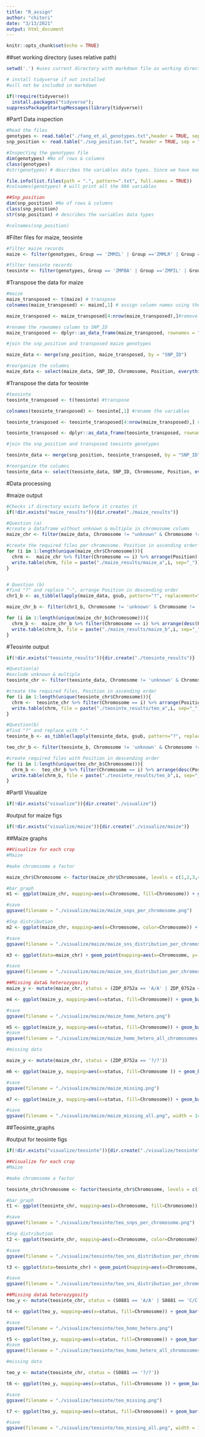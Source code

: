 ```yaml
---
title: "R_assign"
author: "chiteri"
date: "3/13/2021"
output: html_document
---
```


```r
knitr::opts_chunk$set(echo = TRUE)
```

\#\#set working directory (uses relative path)

```r
setwd('.') #uses current directory with markdown file as working directory

```

```r
# install tidyverse if not installed
#will not be included in markdown

if(!require(tidyverse))
  install.packages("tidyverse");
suppressPackageStartupMessages(library(tidyverse))
```

\#Part1 Data inspection

```r
#Read the files
genotypes <- read.table("./fang_et_al_genotypes.txt",header = TRUE, sep = "\t")
snp_position <- read.table("./snp_position.txt", header = TRUE, sep = "\t")

#Inspecting the genotypes file
dim(genotypes) #No of rows & columns
class(genotypes)
#str(genotypes) # describes the variables data types. Since we have many variables we don't output them

file.info(list.files(path = ".", pattern=".txt", full.names = TRUE))
#colnames(genotypes) # will print all the 986 variables

##Snp_position
dim(snp_position) #No of rows & columns
class(snp_position)
str(snp_position) # describes the variables data types

#colnames(snp_position)

```

\#Filter files for maize, teosinte

```r
#filter maize records
maize <- filter(genotypes, Group == 'ZMMIL' | Group =='ZMMLR' | Group == 'ZMMMR')

#filter teosinte records
teosinte <- filter(genotypes, Group == 'ZMPBA' | Group =='ZMPIL' | Group == 'ZMPJA')
```

\#Transpose the data for maize

```r

#maize
maize_transposed <- t(maize) # transpose
colnames(maize_transposed) <- maize[,1] # assign column names using the first column before transposing

maize_transposed <- maize_transposed[4:nrow(maize_transposed),]#remove first 3 rows

#rename the rownames column to SNP_ID
maize_transposed <- dplyr::as_data_frame(maize_transposed, rownames = "SNP_ID")

#join the snp_position and transposed maize genotypes

maize_data <- merge(snp_position, maize_transposed, by = "SNP_ID")

#reorganize the columns
maize_data <- select(maize_data, SNP_ID, Chromosome, Position, everything())

```

\#Transpose the data for teosinte

```r
#teosinte
teosinte_transposed <- t(teosinte) #transpose 

colnames(teosinte_transposed) <- teosinte[,1] #rename the variables

teosinte_transposed <- teosinte_transposed[4:nrow(maize_transposed),] #exclude first 3 rows

teosinte_transposed <- dplyr::as_data_frame(teosinte_transposed, rownames = "SNP_ID") #rename rownames

#join the snp_position and transposed teosinte genotypes

teosinte_data <- merge(snp_position, teosinte_transposed, by = "SNP_ID")

#reorganize the columns
teosinte_data <- select(teosinte_data, SNP_ID, Chromosome, Position, everything())
```

\#Data processing

\#maize output

```r
#Checks if directory exists before it creates it
if(!dir.exists("maize_results")){dir.create("./maize_results")}
```

```r
#Question (a)
#create a dataframe without unknown & multiple in chromosome column
maize_chr <- filter(maize_data, Chromosome != "unknown" & Chromosome != "multiple")

#create the required files per chromosome. Position in ascending order
for (i in 1:length(unique(maize_chr$Chromosome))){
  chrm <-  maize_chr %>% filter(Chromosome == i) %>% arrange(Position)
  write.table(chrm, file = paste("./maize_results/maize_a",i, sep="_"))
}


# Question (b)
#find "?" and replace "-", arrange Position in descending order
chr1_b <- as_tibble(lapply(maize_data, gsub, pattern="?", replacement="-", fixed=TRUE))

maize_chr_b <- filter(chr1_b, Chromosome != 'unknown' & Chromosome != 'multiple')

for (i in 1:length(unique(maize_chr_b$Chromosome))){
  chrm_b <-  maize_chr_b %>% filter(Chromosome == i) %>% arrange(desc(Position))
  write.table(chrm_b, file = paste("./maize_results/maize_b",i, sep="_"))
}
```

\#Teosinte output

```r
if(!dir.exists("teosinte_results")){dir.create("./teosinte_results")}
```

```r
#Question(a)
#exclude unknown & multiple
teosinte_chr <- filter(teosinte_data, Chromosome != 'unknown' & Chromosome != 'multiple')

#create the required files, Position in ascending order
for (i in 1:length(unique(teosinte_chr$Chromosome))){
  chrm <-  teosinte_chr %>% filter(Chromosome == i) %>% arrange(Position)
  write.table(chrm, file = paste("./teosinte_results/teo_a",i, sep="_"))
}
```

```r
#Question(b)
#find "?" and replace with "-"
teosinte_b <- as_tibble(lapply(teosinte_data, gsub, pattern="?", replacement="-", fixed=TRUE))

teo_chr_b <- filter(teosinte_b, Chromosome != 'unknown' & Chromosome != 'multiple')

#create required files with Position in descending order
for (i in 1:length(unique(teo_chr_b$Chromosome))){
  chrm_b <-  teo_chr_b %>% filter(Chromosome == i) %>% arrange(desc(Position))
  write.table(chrm_b, file = paste("./teosinte_results/teo_b",i, sep="_"))
}
```

\#PartII Visualize

```r
if(!dir.exists("visualize")){dir.create("./visualize")}
```

\#output for maize figs

```r
if(!dir.exists("visualize/maize")){dir.create("./visualize/maize")}
```

\#\#Maize graphs

```r



##Visualize for each crop
#Maize

#make chromosome a factor

maize_chr$Chromosome <- factor(maize_chr$Chromosome, levels = c(1,2,3,4,5,6,7,8,9,10))

#bar_graph
m1 <- ggplot(maize_chr, mapping=aes(x=Chromosome, fill=Chromosome)) + geom_bar() + labs(title="Maize: Total SNPs per Chromosome", y="Total SNPs") + theme(plot.title = element_text(hjust = 0.5))

#save
ggsave(filename = "./visualize/maize/maize_snps_per_chromosome.png")

#Snp distribution
m2 <- ggplot(maize_chr, mapping=aes(x=Chromosome, color=Chromosome)) + geom_density() + labs(title="Maize: Distribution of total SNPs per Chromosome") + theme(plot.title = element_text(hjust = 0.5))

#save
ggsave(filename = "./visualize/maize/maize_sns_distribution_per_chromosome.png")

m3 <- ggplot(data=maize_chr) + geom_point(mapping=aes(x=Chromosome, y= SNP_ID, color=Chromosome)) + theme(axis.text.y = element_blank())+ labs(title="Maize: Distribution of SNPs per Chromosome")+ theme(plot.title = element_text(hjust = 0.5)) + ylab('SNP')

#save
ggsave(filename = "./visualize/maize/maize_sns_distribution_per_chromosome2.png")

##Missing data& heterozygosity
maize_y <- mutate(maize_chr, status = (ZDP_0752a == 'A/A' | ZDP_0752a == 'C/C' | ZDP_0752a == 'G/G'  | ZDP_0752a == 'T/T'  ))

m4 <- ggplot(maize_y, mapping=aes(x=status, fill=Chromosome)) + geom_bar() + labs(title="Maize: Homozygosity|Heterozygosity Status") + theme(plot.title = element_text(hjust = 0.5))

#save
ggsave(filename = "./visualize/maize/maize_homo_hetero.png")

m5 <- ggplot(maize_y, mapping=aes(x=status, fill=Chromosome)) + geom_bar() + labs(title="Maize: Homozygosity|Heterozygosity Status") + theme(plot.title = element_text(hjust = 0.5)) + facet_grid(~Chromosome)
#save
ggsave(filename = "./visualize/maize/maize_homo_hetero_all_chromosomes.png", width = 14, height = 14)

#missing data

maize_y <- mutate(maize_chr, status = (ZDP_0752a == '?/?'))

m6 <- ggplot(maize_y, mapping=aes(x=status, fill=Chromosome )) + geom_bar() + labs(title="Maize: Missing data for ZDP_0752a") + theme(plot.title = element_text(hjust = 0.5))

#save
ggsave(filename = "./visualize/maize/maize_missing.png")

m7 <- ggplot(maize_y, mapping=aes(x=status, fill=Chromosome)) + geom_bar() + labs(title="Maize: Missing data for ZDP_0752a") + theme(plot.title = element_text(hjust = 0.5)) + facet_grid(~Chromosome) 

#save
ggsave(filename = "./visualize/maize/maize_missing_all.png", width = 14, height = 14 )

```

\#\#Teosinte_graphs

\#output for teosinte figs

```r
if(!dir.exists("visualize/teosinte")){dir.create("./visualize/teosinte")}
```

```r
##Visualize for each crop
#Maize

#make chromosome a factor

teosinte_chr$Chromosome <- factor(teosinte_chr$Chromosome, levels = c(1,2,3,4,5,6,7,8,9,10))

#bar_graph
t1 <- ggplot(teosinte_chr, mapping=aes(x=Chromosome, fill=Chromosome)) + geom_bar() + labs(title="Teosinte: Total SNPs per Chromosome", y="Total SNPs") + theme(plot.title = element_text(hjust = 0.5))

#save
ggsave(filename = "./visualize/teosinte/teo_snps_per_chromosome.png")

#Snp distribution
t2 <- ggplot(teosinte_chr, mapping=aes(x=Chromosome, color=Chromosome)) + geom_density() + labs(title="Teosinte: Distribution of total SNPs per Chromosome") + theme(plot.title = element_text(hjust = 0.5))

#save
ggsave(filename = "./visualize/teosinte/teo_sns_distribution_per_chromosome.png")

t3 <- ggplot(data=teosinte_chr) + geom_point(mapping=aes(x=Chromosome, y= SNP_ID, color=Chromosome)) + theme(axis.text.y = element_blank())+ labs(title="Teosinte: Distribution of SNPs per Chromosome")+ theme(plot.title = element_text(hjust = 0.5)) + ylab('SNP')

#save
ggsave(filename = "./visualize/teosinte/teo_sns_distribution_per_chromosome2.png")

##Missing data& heterozygosity
teo_y <- mutate(teosinte_chr, status = (S0881 == 'A/A' | S0881 == 'C/C' | S0881 == 'G/G'  | S0881 == 'T/T'  ))

t4 <- ggplot(teo_y, mapping=aes(x=status, fill=Chromosome)) + geom_bar() + labs(title="Teosinte: Homozygosity|Heterozygosity Status") + theme(plot.title = element_text(hjust = 0.5))

#save
ggsave(filename = "./visualize/teosinte/teo_homo_hetero.png")

t5 <- ggplot(teo_y, mapping=aes(x=status, fill=Chromosome)) + geom_bar() + labs(title="Teosinte: Homozygosity|Heterozygosity Status") + theme(plot.title = element_text(hjust = 0.5)) + facet_grid(~Chromosome)
#save
ggsave(filename = "./visualize/teosinte/teo_homo_hetero_all_chromosomes.png", width = 14, height = 14)

#missing data

teo_y <- mutate(teosinte_chr, status = (S0881 == '?/?'))

t6 <- ggplot(teo_y, mapping=aes(x=status, fill=Chromosome )) + geom_bar() + labs(title="Teosinte: Missing data for S0881") + theme(plot.title = element_text(hjust = 0.5))

#save
ggsave(filename = "./visualize/teosinte/teo_missing.png")

t7 <- ggplot(teo_y, mapping=aes(x=status, fill=Chromosome)) + geom_bar() + labs(title="Teosinte: Missing data for S0881") + theme(plot.title = element_text(hjust = 0.5)) + facet_grid(~Chromosome) 

#save
ggsave(filename = "./visualize/teosinte/teo_missing_all.png", width = 14, height = 14 )

```
